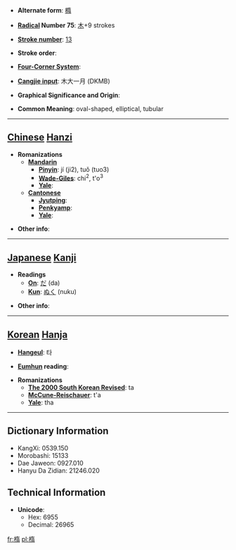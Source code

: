 * '''Alternate form''': [[橢]]

* '''[[Wiktionary:Chinese radical index| Radical]] Number 75''': [[Wiktionary:Chinese radical index 木|木]]+9 strokes

* '''[[Wiktionary:Chinese total strokes index|Stroke number]]''': [[Wiktionary:Chinese total strokes index 13|13]]

* '''Stroke order''': 

* '''[[Wiktionary:Chinese four corner index|Four-Corner System]]''': 

* '''[[Wiktionary:Chinese Cangjie index|Cangjie input]]''': 木大一月 (DKMB)

* '''Graphical Significance and Origin''': 

* '''Common Meaning''': oval-shaped, elliptical, tubular

----

== [[Chinese]] [[Hanzi]] ==

* '''Romanizations'''
** '''[[Mandarin]]'''
*** '''[[Pinyin]]''': jí (ji2), tuǒ (tuo3)
*** '''[[Wade-Giles]]''': chi<sup>2</sup>, t'o<sup>3</sup>
*** '''[[Yale]]''': 
** '''[[Cantonese]]'''
*** '''[[Jyutping]]''':
*** '''[[Penkyamp]]''': 
*** '''[[Yale]]''': 

* '''Other info''': 

----

== [[Japanese]] [[Kanji]] ==

* '''Readings'''
** '''[[On]]''': [[だ]] (da)
** '''[[Kun]]''': [[ぬく]] (nuku)

* '''Other info''':  

----

== [[Korean]] [[Hanja]] ==

* '''[[Hangeul]]''': 타

* '''[[Eumhun]] reading''': 

* '''Romanizations'''
** '''[[The 2000 South Korean Revised Romanization|The 2000 South Korean Revised]]''': ta
** '''[[McCune-Reischauer]]''': t'a
** '''[[Yale]]''': tha

----

== Dictionary Information ==

* KangXi: 0539.150
* Morobashi: 15133
* Dae Jaweon: 0927.010
* Hanyu Da Zidian: 21246.020

== Technical Information ==

* '''Unicode''':
** Hex: 6955
** Decimal: 26965

[[fr:楕]]
[[pl:楕]]